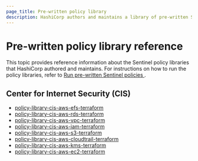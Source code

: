 ```yaml
---
page_title: Pre-written policy library
description: HashiCorp authors and maintains a library of pre-written Sentinel policies that enforce CIS and other compliance standards. Learn about the available pre-written policies. 
---
```


# Pre-written policy library reference

This topic provides reference information about the Sentinel policy libraries that HashiCorp authored and maintains. For instructions on how to run the policy libraries, refer to [Run pre-written Sentinel policies ](/terraform/cloud-docs/policy-enforcement/prewritten-sentinel).

## Center for Internet Security (CIS)

- [policy-library-cis-aws-efs-terraform](https://github.com/hashicorp/policy-library-cis-aws-efs-terraform)
- [policy-library-cis-aws-rds-terraform](https://github.com/hashicorp/policy-library-cis-aws-rds-terraform)
- [policy-library-cis-aws-vpc-terraform](https://github.com/hashicorp/policy-library-cis-aws-vpc-terraform)
- [policy-library-cis-aws-iam-terraform](https://github.com/hashicorp/policy-library-cis-aws-iam-terraform)
- [policy-library-cis-aws-s3-terraform](https://github.com/hashicorp/policy-library-cis-aws-s3-terraform)
- [policv-library-cis-aws-cloudtrail-terraform](https://github.com/hashicorp/policy-library-cis-aws-cloudtrail-terraform)
- [policy-library-cis-aws-kms-terraform](https://github.com/hashicorp/policy-library-cis-aws-kms-terraform)
- [policy-library-cis-aws-ec2-terraform](https://github.com/hashicorp/policy-library-cis-aws-ec2-terraform)
